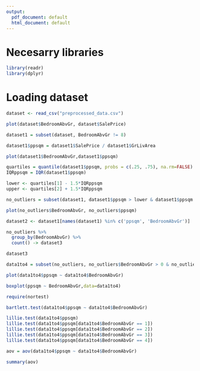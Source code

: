 ```yaml
---
output:
  pdf_document: default
  html_document: default
---
```

# Necesarry libraries

```r
library(readr)
library(dplyr)
```

# Loading dataset

```r
dataset <- read_csv("preprocessed_data.csv")
```

```r

plot(dataset$BedroomAbvGr, dataset$SalePrice)

dataset1 = subset(dataset, BedroomAbvGr != 8)

dataset1$ppsqm = dataset1$SalePrice / dataset1$GrLivArea

plot(dataset1$BedroomAbvGr,dataset1$ppsqm)

quartiles = quantile(dataset1$ppsqm, probs = c(.25, .75), na.rm=FALSE)
IQRppsqm = IQR(dataset1$ppsqm)

lower <- quartiles[1] - 1.5*IQRppsqm
upper <- quartiles[2] + 1.5*IQRppsqm

no_outliers = subset(dataset1, dataset1$ppsqm > lower & dataset1$ppsqm < upper)

plot(no_outliers$BedroomAbvGr, no_outliers$ppsqm)

dataset2 <- dataset1[names(dataset1) %in% c('ppsqm', 'BedroomAbvGr')]

no_outliers %>%
  group_by(BedroomAbvGr) %>%
  count() -> dataset3

dataset3

```
```r

data1to4 = subset(no_outliers, no_outliers$BedroomAbvGr > 0 & no_outliers$BedroomAbvGr < 5) 

plot(data1to4$ppsqm ~ data1to4$BedroomAbvGr)

boxplot(ppsqm ~ BedroomAbvGr,data=data1to4)
```
```r

require(nortest)

bartlett.test(data1to4$ppsqm ~ data1to4$BedroomAbvGr)

lillie.test(data1to4$ppsqm)
lillie.test(data1to4$ppsqm[data1to4$BedroomAbvGr == 1])
lillie.test(data1to4$ppsqm[data1to4$BedroomAbvGr == 2])
lillie.test(data1to4$ppsqm[data1to4$BedroomAbvGr == 3])
lillie.test(data1to4$ppsqm[data1to4$BedroomAbvGr == 4])

aov = aov(data1to4$ppsqm ~ data1to4$BedroomAbvGr)

summary(aov)
```

